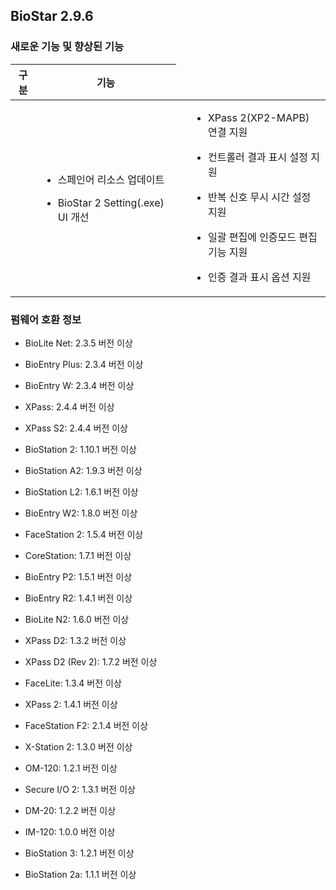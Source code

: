 ## BioStar 2.9.6

### 새로운 기능 및 향상된 기능

<Table className='col2-2-8'>
<Thead>

<Th>구분</Th>

<Th>기능</Th>

</Thead>
<Tbody>
<Row>

<Td><Cmd sid='common.general' /></Td>

<Td>

* 스페인어 리소스 업데이트

* BioStar 2 Setting(.exe) UI 개선

</Td>

</Row>
<Row>

<Td><Cmd sid='common.gnb.device' /></Td>

<Td>

* XPass 2(XP2-MAPB) 연결 지원

* 컨트롤러 결과 표시 설정 지원

* 반복 신호 무시 시간 설정 지원

* 일괄 편집에 인증모드 편집 기능 지원

* 인증 결과 표시 옵션 지원

</Td>

</Row>
</Tbody>
</Table>

### 펌웨어 호환 정보

* BioLite Net: 2.3.5 버전 이상

* BioEntry Plus: 2.3.4 버전 이상

* BioEntry W: 2.3.4 버전 이상

* XPass: 2.4.4 버전 이상

* XPass S2: 2.4.4 버전 이상

* BioStation 2: 1.10.1 버전 이상

* BioStation A2: 1.9.3 버전 이상

* BioStation L2: 1.6.1 버전 이상

* BioEntry W2: 1.8.0 버전 이상

* FaceStation 2: 1.5.4 버전 이상

* CoreStation: 1.7.1 버전 이상

* BioEntry P2: 1.5.1 버전 이상

* BioEntry R2: 1.4.1 버전 이상

* BioLite N2: 1.6.0 버전 이상

* XPass D2: 1.3.2 버전 이상

* XPass D2 (Rev 2): 1.7.2 버전 이상

* FaceLite: 1.3.4 버전 이상

* XPass 2: 1.4.1 버전 이상

* FaceStation F2: 2.1.4 버전 이상

* X-Station 2: 1.3.0 버전 이상

* OM-120: 1.2.1 버전 이상

* Secure I/O 2: 1.3.1 버전 이상

* DM-20: 1.2.2 버전 이상

* IM-120: 1.0.0 버전 이상

* BioStation 3: 1.2.1 버전 이상

* BioStation 2a: 1.1.1 버전 이상